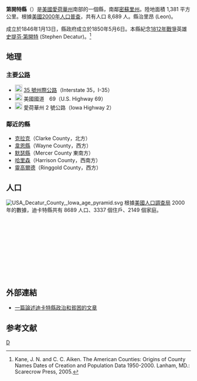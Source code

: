 {{noteTA
|T=zh:第開特縣 (愛阿華州);zh-hans:迪凯特县 (艾奥瓦州);zh-hk:迪卡特縣 (愛荷華州);zh-tw:迪卡特縣 (愛荷華州);
|1=zh:第開特;zh-hans:迪凯特;zh-hk:迪卡特;zh-tw:迪卡特;
|2=zh:愛阿華州;zh-hans:艾奥瓦州;zh-hk:愛荷華州;zh-tw:愛荷華州;
}}
{{Infobox U.S. County |
 county = 第開特縣 |
 state = 愛荷華州 |
 en county = Decatur County |
 en state = Iowa |
 seal = |
 map = Decatur County Iowa.png |
 map size = 240 |
 founded = 1846年 |
 seat = 里昂 |
 area = 1381 [[km²|km²]] |
 area land  = 1377 km² |
 area water = 4 km² |
 area percentage = 0.29% |
 census yr = 2000 |
 pop = 8689 |
 density km = 6 |
 time zone = 美洲中部 |
 UTC offset = -6 |
 DST offset= -5 |
 web =  |
|}}

'''第開特縣'''（{{lang-en|Decatur County}}）是[[美國|美國]][[愛荷華州|愛荷華州]]南部的一個縣，南鄰[[密蘇里州|密蘇里州]]。陸地面積 1,381 平方公里。根據[[美國2000年人口普查|美國2000年人口普查]]，共有人口 8,689 人。縣治里昂 (Leon)。

成立於1846年1月13日，縣政府成立於1850年5月6日。本縣紀念[[1812年戰爭|1812年戰爭]]英雄[[史提芬·第開特|史提芬·第開特]] (Stephen Decatur)。<ref>Kane, J. N. and C. C. Aiken. The American Counties: Origins of County Names Dates of Creation and Population Data 1950-2000. Lanham, MD.: Scarecrow Press, 2005. </ref>

== 地理 ==
=== 主要[[公路|公路]] ===
* [[File:I-35.svg|20px]] [[35號州際公路|35 號州際公路]]（Interstate 35，I-35）
* [[File:US_69.svg|20px]] 美國國道　69（U.S. Highway 69）
* [[File:Iowa_2.svg|20px]] 愛荷華州 2 號公路（Iowa Highway 2）

=== 鄰近的縣 ===
* [[克拉克縣_(愛阿華州)|克拉克]]（Clarke County，北方）
* [[韋恩縣_(愛阿華州)|韋恩縣]]（Wayne County，西方）
* [[默瑟縣_(密蘇里州)|默瑟縣]]（Mercer County 東南方）
* [[哈里森縣_(密蘇里州)|哈里森]]（Harrison County，西南方）
* [[靈戈爾德縣_(愛阿華州)|靈高爾德]]（Ringgold County，西方）

== 人口 ==
[[File:USA_Decatur_County,_Iowa_age_pyramid.svg|thumb]]
根據[[美國人口調查局|美國人口調查局]] 2000 年的數據，迪卡特縣共有 8689 人口、3337 個住戶、2149 個家庭。
<br /><br /><br /><br /><br /><br /><br /><br /><br /><br /><br />

== 外部連結 ==
*[http://desmoinesregister.com/apps/pbcs.dll/article?AID=/20040606/OPINION01/406060306/1036 一篇論述迪卡特縣政治和貧困的文章]{{dead link|date=2018年1月 |bot=InternetArchiveBot |fix-attempted=yes }}

== 参考文献 ==
<div class="references-small">
<references />
</div>

[[Category:愛荷華州行政區劃|D]]
{{爱荷华州}}